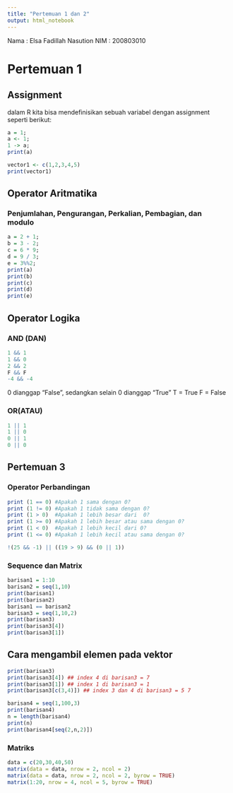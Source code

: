 ---
title: "Pertemuan 1 dan 2"
output: html_notebook
---

Nama : Elsa Fadillah Nasution
NIM  : 200803010

# Pertemuan 1

## Assignment

dalam R kita bisa mendefinisikan sebuah variabel dengan assignment seperti berikut:

```{r}
a = 1;
a <- 1;
1 -> a;
print(a)
```

```{r}
vector1 <- c(1,2,3,4,5)
print(vector1)
```

## Operator Aritmatika

### Penjumlahan, Pengurangan, Perkalian, Pembagian, dan modulo

```{r}
a = 2 + 1;
b = 3 - 2;
c = 6 * 9;
d = 9 / 3;
e = 3%%2;
print(a)
print(b)
print(c)
print(d)
print(e)
```

## Operator Logika

### AND (DAN)

```{r}
1 && 1
1 && 0
2 && 2
F && F
-4 && -4
```

0 dianggap "False", sedangkan selain 0 dianggap "True" T = True F = False

### OR(ATAU)

```{r}
1 || 1
1 || 0
0 || 1
0 || 0
```
## Pertemuan 3
### Operator Perbandingan
```{r}
print (1 == 0) #Apakah 1 sama dengan 0?
print (1 != 0) #Apakah 1 tidak sama dengan 0?
print (1 > 0)  #Apakah 1 lebih besar dari  0?
print (1 >= 0) #Apakah 1 lebih besar atau sama dengan 0?
print (1 < 0)  #Apakah 1 lebih kecil dari 0?
print (1 <= 0) #Apakah 1 lebih kecil atau sama dengan 0?
```
```{r}
!(25 && -1) || ((19 > 9) && (0 || 1))
```
### Sequence dan Matrix
```{r}
barisan1 = 1:10
barisan2 = seq(1,10)
print(barisan1)
print(barisan2)
barisan1 == barisan2
barisan3 = seq(1,10,2)
print(barisan3)
print(barisan3[4])
print(barisan3[1])
```
## Cara mengambil elemen pada vektor
```{r}
print(barisan3)
print(barisan3[4]) ## index 4 di barisan3 = 7
print(barisan3[1]) ## index 1 di barisan3 = 1
print(barisan3[c(3,4)]) ## index 3 dan 4 di barisan3 = 5 7
```

```{r}
barisan4 = seq(1,100,3)
print(barisan4)
n = length(barisan4)
print(n)
print(barisan4[seq(2,n,2)])
```
### Matriks
```{r}
data = c(20,30,40,50)
matrix(data = data, nrow = 2, ncol = 2)
matrix(data = data, nrow = 2, ncol = 2, byrow = TRUE)
matrix(1:20, nrow = 4, ncol = 5, byrow = TRUE)
```

